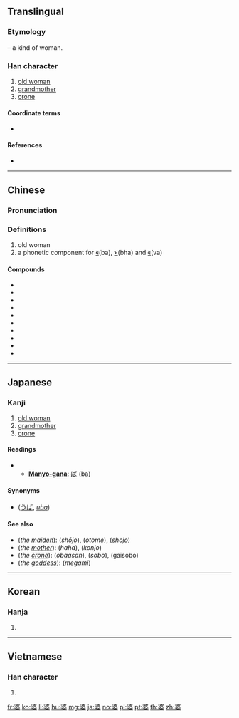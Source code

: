 ==Translingual==

===Etymology===
{{Han compound|波|女|t2=woman|ls=psc|c1=p|c2=s}} – a kind of woman.

===Han character===
{{Han char|rn=38|rad=女|as=08|sn=11|four=34404|canj=EEV|ids=⿱波女}}

# [[old woman]]
# [[grandmother]]
# [[crone]]

====Coordinate terms====
* {{l|ja|爺}}

====References====
* {{Han ref|kx=0264.060|dkj=06390|dj=0530.260|hdz=21061.110|uh=5A46|ud=23110|bh=B143|bd=45379}}

----

==Chinese==
{{zh-forms}}

===Pronunciation===
{{zh-pron
|m=pó
|c=po4
|h=pfs=
|md=
|mn=pô
|w=
|mc=y
|oc=y
|cat=
}}

===Definitions===
{{zh-hanzi}}

# old woman
# a phonetic component for [[ब]](ba), [[भ]](bha) and [[व]](va)


====Compounds====
* {{zh-l|婆婆}}
* {{zh-l|麻婆}}
* {{zh-l|麻婆豆腐}}
* {{zh-l|事頭婆}}
* {{zh-l|衰婆}}
* {{zh-l|八婆}}
* {{zh-l|鬼婆}}
* {{zh-l|肥婆}}
* {{zh-l|外婆}}
* {{zh-l|老婆}}

----

==Japanese==

===Kanji===
{{ja-kanji|grade=c|rs=女08}}

# [[old woman]]
# [[grandmother]]
# [[crone]]

====Readings====
* {{ja-readings|kanon=[[は]] (ha)|toon=[[ほ]] (ho)|goon=[[ば]] (ba)|kun=[[ばば]] (baba)}}
** '''[[Manyo-gana]]''': [[ば]] (ba)

====Synonyms====
* {{l|ja|姥}} ([[うば]], ''[[uba]]'')

====See also====
* (''the [[maiden]]''): {{l|ja|少女}} (''shōjo''), {{l|ja|乙女}} (''otome''), {{l|ja|処女}} (''shojo'')
* (''the [[mother]]''): {{l|ja|母}} (''haha''), {{l|ja|婚女}} (''konjo'')
* (''the [[crone]]''): {{l|ja|お婆さん}} (''obaasan''), {{l|ja|祖母}} (''sobo''), {{l|ja|外祖母}} (gaisobo)
* (''the [[goddess]]''): {{l|ja|女神}} (''megami'')

----

==Korean==

===Hanja===
{{ko-hanja|hangeul=파|rv=pa|mr=p'a}}

# {{defn|lang=ko|sort=女08}}

----

==Vietnamese==

===Han character===
{{vi-hantu|[[bà]]|rs=女08}}

# {{defn|lang=vi|sort=女08}}

[[fr:婆]]
[[ko:婆]]
[[li:婆]]
[[hu:婆]]
[[mg:婆]]
[[ja:婆]]
[[no:婆]]
[[pl:婆]]
[[pt:婆]]
[[th:婆]]
[[zh:婆]]